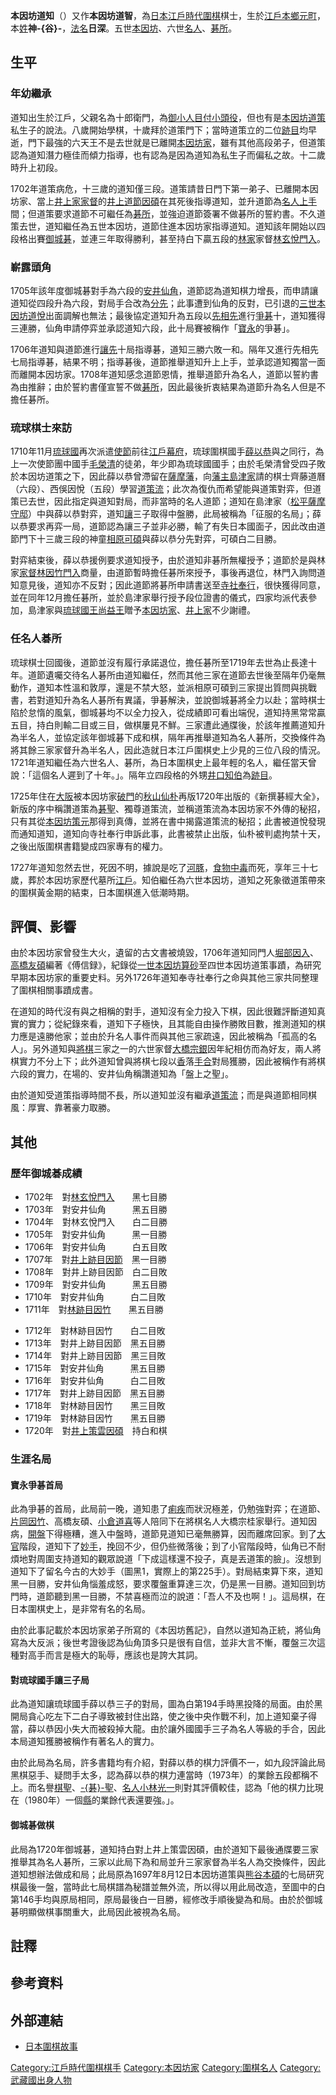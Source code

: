 {{Infobox Go player
| image =
| 全名 = 本因坊道知
| 生於 = 1690年
| 出生地 = [[日本|日本]][[江戶|江戶]][[本郷_(文京區)|本鄉]][[元町|元町]]{{refTag|name=木石庵|{{Cite web|url=http://mignon.ddo.jp/assembly/mignon/go_kisi/meikan_douchi.html|title=本因坊道知|accessdate=2013-07-01|date=2004-02-03|author=木石庵|language=ja|deadurl=yes|archiveurl=https://web.archive.org/web/20051222070359/http://mignon.ddo.jp/assembly/mignon/go_kisi/meikan_douchi.html|archivedate=2005-12-22}}}}
| 卒於 = 1727年
| 逝世地 = 日本
| 國籍 = 日本
| 師從 = [[本因坊道策|本因坊道策]]、[[井上道節因碩|井上道節因碩]]
| 學生 = [[本因坊知伯|本因坊知伯]]、[[安井知仙|安井知仙]]、[[林因長門入|林因長門入]]
| 職業生涯 = 1702年繼任為本因坊家家督<br/>1705年與[[安井仙角|安井仙角]][[爭碁|爭碁]]並升六段<br/>1707年升上上手<br/>1710年與[[琉球國|琉球國]]國手對弈<br/>1720年升上半名人<br/>1721年升上名人碁所
| 段位 = [[名人_(圍棋)|名人]]（九段）
| 所屬 = [[本因坊家|本因坊家]]
}}
{{japanese|image=|caption=本因坊道知|japanese=本因坊 道知|kana=ほんいんぼう どうち|romaji=Hon'inbō Dōchi}}

'''本因坊道知'''（{{bd|1690年||1727年|catIdx=H}}）又作'''本因坊道智'''{{refTag|[http://www.tulips.tsukuba.ac.jp/limedio/dlam/B1241188/1/vol05/syuri/416.htm 《薛姓家譜（屋嘉部家）》]「中将吉貴公囲碁所井上因碩本因坊道智上手衆井上因節所招請三人奉命」}}，為[[日本|日本]][[江戶時代|江戶時代]][[圍棋|圍棋]]棋士，生於[[江戶|江戶]][[本郷_(文京區)|本鄉]][[元町|元町]]，本[[姓|姓]]'''神-{谷}-'''，[[法名|法名]]'''日深'''。五世[[本因坊家|本因坊]]、六世[[名人_(圍棋)|名人]]、[[碁所|碁所]]{{refTag|name=大系|{{Cite book|title={{link-ja|日本囲碁大系|日本囲碁大系}}5-道知|author=[[本因坊榮壽|本因坊榮壽]]|publisher=筑摩書房|location=日本|date=1991年|oclc=674563284}}}}{{refTag|name=坐隠談叢|{{Cite book|author=安藤豊次|title=坐隠談叢|publisher=關西圍碁會|location=日本|year=1910|oclc=672461984}}}}。

== 生平 ==
=== 年幼繼承 ===
道知出生於江戶，父親名為十郎衛門，為[[御小人|御小人]][[目付|目付]][[小頭役|小頭役]]{{refTag|name=爭棋|{{Cite book|title=日本圍棋四百年激戰風雲錄|chapter=爭棋的故事|author=[[本因坊秀芳|本因坊秀芳]]|year=1990年|publisher=蜀蓉棋艺出版社|location=中國|isbn=978-7805482378|oclc=52283700}}}}，但也有是[[本因坊道策|本因坊道策]]私生子的說法{{refTag|name=木石庵}}{{refTag|name=圍棋史話|{{Cite book|author=沙濟琯|title=日本圍棋史話|publisher=世界文物出版社|location=中華民國|year=1983|oclc=815874686}}}}{{refTag|name=系譜|{{Cite web|url=http://homepage2.nifty.com/figo/yz-keifu.html|accessdate=2013-07-02|title=本因坊系譜|author=ふぃご村囲碁道場|language=ja}}{{Dead link|date=2018年7月 |bot=InternetArchiveBot |fix-attempted=no }}}}。八歲開始學棋，十歲拜於道策門下；當時道策立的二位[[跡目|跡目]]均早逝，門下最強的六天王{{noteTag|[[井上道節因碩|井上道節因碩]]、[[本因坊道的|本因坊道的]]、[[星合八碩|星合八碩]]、[[本因坊策元|本因坊策元]]、[[熊谷本碩|熊谷本碩]]、[[吉和道玄|吉和道玄]]}}不是去世就是已離開[[本因坊家|本因坊家]]，雖有其他高段弟子，但道策認為道知潛力極佳而傾力指導{{refTag|{{Cite web|url=http://www.flygo.net/history/jhistory/jstory09.htm|accessdate=2013-07-02|title=九、六天王與五名士|work=日本圍棋故事|publisher=飛揚圍棋網|archive-date=2012-04-13|archive-url=https://web.archive.org/web/20120413231728/http://www.flygo.net/history/jhistory/jstory09.htm|dead-url=no}}}}{{refTag|name=棋史|{{Cite web|url=http://go.yenching.edu.hk/jphis.htm|accessdate=2013-07-02|title=日本圍棋史話|author=中華基督教會燕京書院圍棋學會|deadurl=yes|archiveurl=https://web.archive.org/web/20130410044737/http://go.yenching.edu.hk/jphis.htm|archivedate=2013-04-10}}}}{{refTag|name=爭棋}}，也有認為是因為道知為私生子而偏私之故{{refTag|name=圍棋史話}}。十二歲時升上初段{{refTag|name=圍棋史話}}。

1702年道策病危，十三歲的道知僅三段。道策請昔日門下第一弟子、已離開本因坊家、當上[[井上家|井上家]][[家督|家督]]的[[井上道節因碩|井上道節因碩]]在其死後指導道知，並升道節為[[名人_(圍棋)|名人]][[上手|上手]]間{{noteTag|即{{link-ja|準名人|準名人|半名人}}，也就是後來的準名人，八段之意。}}；但道策要求道節不可繼任為[[碁所|碁所]]，並強迫道節簽署不做碁所的誓約書{{refTag|{{Cite web|url=http://mignon.ddo.jp/assembly/mignon/go_kisi/meikan_dosaku.html|title=本因坊道策|accessdate=2013-07-02|date=2004-02-04|author=木石庵|language=ja|deadurl=yes|archiveurl=https://web.archive.org/web/20130705021323/http://mignon.ddo.jp/assembly/mignon/go_kisi/meikan_dosaku.html|archivedate=2013-07-05}}}}。不久道策去世，道知繼任為五世本因坊，道節住進本因坊家指導道知。道知該年開始以四段格{{noteTag|四段[[手合_(圍棋)|手合]]，三段名義。}}出賽[[御城碁|御城碁]]，並連三年取得勝利，甚至持白下贏五段的[[林家_(圍棋)|林家]]家督[[林玄悅門入|林玄悅門入]]{{refTag|name=御城碁|{{Cite book|title=御城碁譜|author=[[瀨越憲作|瀨越憲作]]|publisher=御城碁譜頒布委員會|year=1951|oclc=35715201|language=ja}}}}。

=== 嶄露頭角 ===
1705年該年度御城碁對手為六段的[[安井仙角|安井仙角]]，道節認為道知棋力增長，而申請讓道知從四段升為六段，對局手合改為[[分先|分先]]；此事遭到仙角的反對，已引退的[[本因坊道悅|三世本因坊道悅]]出面調解也無法{{refTag|name=圍棋史話}}{{refTag|{{Cite web|url=http://www.flygo.net/history/jhistory/jstory10.htm|accessdate=2013-07-02|title=十、仙角爭碁|work=日本圍棋故事|publisher=飛揚圍棋網|archive-date=2012-04-13|archive-url=https://web.archive.org/web/20120413231931/http://www.flygo.net/history/jhistory/jstory10.htm|dead-url=no}}}}；最後協定道知升為五段以[[先相先|先相先]]進行[[爭碁|爭碁]]十{{link-ja|番勝負|番碁|局賽}}，道知獲得三連勝，仙角申請停弈並承認道知六段，此十局賽被稱作「[[寶永|寶永]]的爭碁」{{refTag|name=木石庵}}{{refTag|name=爭棋}}{{refTag|name=系譜}}{{refTag|name=棋史}}。

1706年道知與道節進行[[讓先|讓先]]十局指導碁，道知三勝六敗一和。隔年又進行先相先七局指導碁，結果不明{{noteTag|據日本圍棋史專家{{link-ja|林裕|林裕}}推測，可能原本有記錄下來，但道知可能獲得壓倒性勝利，道知尊師重道之下，將記錄毀去{{refTag|name=djg|{{Cite web|url=http://www.flygo.net/jdqp/djg/DaoZhi_DaoJie_MuLu.txt|accessdate=2013-07-02|title=道節與道知|publisher=飛揚圍棋網|archive-date=2012-06-30|archive-url=https://web.archive.org/web/20120630164647/http://www.flygo.net/jdqp/djg/DaoZhi_DaoJie_MuLu.txt|dead-url=no}}}}。}}；指導碁後，道節推舉道知升上上手，並承認道知獨當一面而離開本因坊家。1708年道知感念道節恩情，推舉道節升為名人，道節以誓約書為由推辭；由於誓約書僅宣誓不做[[碁所|碁所]]，因此最後折衷結果為道節升為名人但是不擔任碁所{{refTag|{{Cite web|url=http://mignon.ddo.jp/assembly/mignon/go_kisi/meikan_dosetu.html|title=本因坊道節|accessdate=2013-07-02|date=2000-05-12|archivedate=2015-04-06|author=木石庵|language=ja|deadurl=yes|archiveurl=https://web.archive.org/web/20150406171420/http://mignon.ddo.jp/assembly/mignon/go_kisi/meikan_dosetu.html}}}}{{refTag|name=系譜}}。

=== 琉球棋士來訪 ===
1710年11月[[琉球國|琉球國]]再次派遣[[琉球赴江戶使節|使節]]前往[[江戶幕府|江戶幕府]]，琉球圍棋國手[[薛以恭|薛以恭]]{{noteTag|又稱屋良里之子利忠，日本稱之為屋良里之子{{refTag|[http://www.tulips.tsukuba.ac.jp/limedio/dlam/B1241188/1/vol05/syuri/416.htm 《薛姓家譜（屋嘉部家》]「乾隆二年丁巳六月從予若年就薛氏屋嘉部因祐利忠習碁之法因茲利忠於江府從大國手井上因碩對國手本因坊被二碁子之免則得免状及傳法之書」}}。}}與之同行，為上一次使節團中國手[[毛榮清|毛榮清]]{{noteTag|濱比嘉親雲上盛勝{{refTag|{{Cite web|url=http://www.tulips.tsukuba.ac.jp/limedio/dlam/B1241188/1/vol05/naha/770.htm|accessdate=2013-06-07|title=柳姓家譜（糸例家）|quote=順治十三年丙申……毛氏濱比嘉親雲上盛勝|language=zh|deadurl=yes|archiveurl=https://web.archive.org/web/20070520193116/http://www.tulips.tsukuba.ac.jp/limedio/dlam/B1241188/1/vol05/naha/770.htm|archivedate=2007-05-20}}}}{{refTag|{{Cite web|url=http://www.tulips.tsukuba.ac.jp/limedio/dlam/B1241188/1/vol05/kume/576.htm|accessdate=2013-06-07|title=鄭氏家譜（池宮城家）|quote=康煕四年乙巳六月二十八日奉　使為進貢正議大夫次年丙午二月初九日同使者毛榮清濱比嘉親雲上盛勝|language=zh}}{{dead link|date=2018年3月 |bot=InternetArchiveBot |fix-attempted=yes }}}}{{refTag|{{Cite web|url=http://go.tengudo.jp/knowledge9.html|accessdate=2013-06-07|title=囲碁免状の歴史は？|author=京都大石天狗堂|date=2009-06-01|language=ja|archive-date=2011-12-28|archive-url=https://web.archive.org/web/20111228082452/http://go.tengudo.jp/knowledge9.html|dead-url=no}}}}，因「嘉」與「賀」日語音相同，故又作[[濱比賀親雲上|濱比賀親雲上]]，[[親雲上|親雲上]]為[[琉球位階|琉球位階]]之一，而[[琉球人名|琉球人名]]中，琉球[[士族|士族]]之[[和名|和名]]以[[封地|封地]]為[[苗字|苗字]]，故日本又稱他為[[親雲上濱比賀|親雲上濱比賀]]。}}的徒弟，年少即為琉球國國手{{noteTag|日方對其年齡記載可能有誤，《薛姓家譜（屋嘉部家）》記載薛以恭生於[[康熙|康熙]]十八年，康熙四十八年冬季前往日本；日方記載的對弈日期為[[寶永|寶永]]七年，當時為農曆年尾，但公曆年已過，日琉雙方於對弈日期的記載並無差異；但日方卻指薛以恭只有十五歲，應有其中一方記載錯誤。日本方面對薛以恭生平記載極少，[[家譜|家譜]]的記載應較為可信。另一疑點是[[里之子|里之子]]為從八品，而當時琉球[[士族|士族]]十五歲時表現良好者通常只能升為未入流的「[[子|子]]」，表現一般的更只能繼續為「[[仁屋|仁屋]]」，即使是五大名門（[[向氏|向氏]]、[[翁氏|翁氏]]、[[馬氏|馬氏]]、[[毛氏池城家|毛氏池城家]]、[[毛氏豐見城家|毛氏豐見城家]]）也少有例外，一個非五大名門又沒立大功的人會在十五歲之齡獲封里之子可能性極低。}}；由於毛榮清曾受四子敗於本因坊道策之下，因此薛以恭曾滯留在[[薩摩藩|薩摩藩]]，向[[藩主|藩主]][[島津氏|島津家]]請的棋士{{noteTag|[[圍棋四大家|棋四家]]向幕府領取[[俸祿|俸祿]]並下御城碁給[[征夷大將軍|將軍]]看，可視為國家養的棋士；而地方上的藩主有些喜碁，也會請一些棋士下棋給他們看，並給予俸祿，可視為地方養的棋士。}}齊藤道曆（六段）、西俁因悅（五段）學習[[道策流|道策流]]{{noteTag|兩人昔日為道策門下弟子。}}{{refTag|name=djg}}{{refTag|{{Cite web|url=http://homepage2.nifty.com/figo/GoWho/gwmain.html|accessdate=2013-07-02|title=棋士介紹|date=2007-09-15|author=ふぃご村囲碁道場|language=ja}}{{Dead link|date=2018年8月 |bot=InternetArchiveBot |fix-attempted=yes }}}}；此次為復仇而希望能與道策對弈，但道策已去世，因此指定與道知對局，而非當時的名人道節；道知在島津家（[[德川氏#德川與松平|松平]][[薩摩國|薩摩]][[太守|守]][[官邸|邸]]）中與薛以恭對弈，道知[[讓子|讓]]三子取得中盤勝，此局被稱為「征服{{link-ja|下手|上手と下手}}的名局」{{refTag|name=爭棋}}{{refTag|name=棋史}}{{refTag|{{Cite web|url=http://www.flygo.net/history/jhistory/jstory11.htm|accessdate=2013-07-03|title=十一、道節背約|work=日本圍棋故事|publisher=飛揚圍棋網|archive-date=2012-04-13|archive-url=https://web.archive.org/web/20120413231733/http://www.flygo.net/history/jhistory/jstory11.htm|dead-url=no}}}}；薛以恭要求再弈一局，道節認為讓三子並非必勝，輸了有失日本國面子，因此改由道節門下十三歲三段的神童[[相原可碩|相原可碩]]與薛以恭分先對弈，可碩白二目勝{{refTag|{{Cite web|url=http://mignon.ddo.jp/assembly/mignon/go_kisi/ryukyu1.html|accessdate=2013-07-03|title=相原可碩-屋良里之子|author=木石庵|language=ja|deadurl=yes|archiveurl=https://web.archive.org/web/20150414010852/http://mignon.ddo.jp/assembly/mignon/go_kisi/ryukyu1.html|archivedate=2015-04-14}}}}。

對弈結束後，薛以恭援例要求道知授予{{link-ja|免狀|免許|段位證書}}，由於道知非碁所無權授予；道節於是與林家[[家督|家督]][[林朴入門入|林因竹門入]]商量，由道節暫時擔任碁所來授予，事後再退位，林門入詢問道知意見後，道知亦不反對；因此道節將碁所申請書送至[[寺社奉行|寺社奉行]]，很快獲得同意，並在同年12月擔任碁所，並於島津家舉行授予段位證書的儀式，四家均派代表參加，島津家與[[琉球君主列表|琉球國王]][[尚益王|尚益王]]贈予[[本因坊家|本因坊家]]、[[井上家|井上家]]不少謝禮{{refTag|name=djg}}{{refTag|1=[http://www.tulips.tsukuba.ac.jp/limedio/dlam/B1241188/1/vol05/syuri/416.htm 《薛姓家譜（屋嘉部家》]}}。

=== 任名人碁所 ===
琉球棋士回國後，道節並沒有履行承諾退位，擔任碁所至1719年去世為止長達十年。道節遺囑交待名人碁所由道知繼任，然而其他三家在道節去世後至隔年仍毫無動作，道知本性溫和敦厚{{refTag|name=坐隠談叢}}，還是不禁大怒，並派相原可碩到三家提出質問與挑戰書，若對道知升為名人碁所有異議，爭碁解決，並說御城碁將全力以赴；當時棋士陷於怠惰的風氣，御城碁均不以全力投入，從成績即可看出端倪，道知持黑常常贏五目，持白則輸二目或三目，做棋屢見不鮮{{refTag|name=爭棋}}{{refTag|name=系譜}}{{refTag|name=木石庵}}。三家遭此通牒後，於該年推薦道知升為半名人，並協定該年御城碁下成和棋，隔年再推舉道知為名人碁所，交換條件為將其餘三家家督升為半名人，因此造就日本江戶圍棋史上少見的三位八段的情況{{refTag|name=木石庵}}{{refTag|name=圍棋史話}}{{refTag|name=棋史}}。1721年道知繼任為六世名人、碁所，為日本圍棋史上最年輕的名人，繼任當天曾說：「這個名人遲到了十年。」{{refTag|name=木石庵}}{{refTag|name=系譜}}{{refTag|{{Cite web|url=http://www.flygo.net/history/jhistory/jstory12.htm|accessdate=2013-07-03|title=十二、英年早逝的道知|work=日本圍棋故事|publisher=飛揚圍棋網|archive-date=2012-04-13|archive-url=https://web.archive.org/web/20120413231936/http://www.flygo.net/history/jhistory/jstory12.htm|dead-url=no}}}}{{refTag|name=爭棋}}。隔年立四段格的外甥[[本因坊知伯|井口知伯]]為[[跡目|跡目]]{{refTag|name=木石庵}}。

1725年住在[[大阪市|大阪]]被本因坊家[[破門|破門]]的[[秋山仙朴|秋山仙朴]]再版1720年出版的《新撰碁經大全》，新版的序中稱讚道策為[[棋聖|碁聖]]、獨尊道策流，並稱道策流為本因坊家不外傳的秘招，只有其從[[本因坊策元|本因坊策元]]那得到真傳，並將在書中揭露道策流的秘招；此書被道悅發現而通知道知，道知向寺社奉行申訴此事，此書被禁止出版，仙朴被判處拘禁十天，之後出版圍棋書籍變成四家專有的權力{{refTag|{{Cite web|url=http://www.flygo.net/jdqp/djg/DaoCe_50_MuLu.txt|accessdate=2013-07-03|title=棋手說明|publisher=飛揚圍棋網|archive-date=2012-06-30|archive-url=https://web.archive.org/web/20120630164637/http://www.flygo.net/jdqp/djg/DaoCe_50_MuLu.txt|dead-url=no}}}}{{refTag|{{Cite web|url=http://www.flygo.net/history/japanhis3.html|accessdate=2013-07-03|title=三、大正、昭和時代|work=日本近代圍棋通史|publisher=飛揚圍棋網|archive-date=2012-04-19|archive-url=https://web.archive.org/web/20120419034439/http://www.flygo.net/history/japanhis3.html|dead-url=no}}}}{{refTag|{{Cite web|url=http://mignon.ddo.jp/assembly/mignon/go_kisi/meikan_senboku.html|accessdate=2013-07-03|title=秋山仙朴|author=木石庵|date=2000-05-03|archivedate=2005-12-22|language=ja|deadurl=yes|archiveurl=https://web.archive.org/web/20051222230058/http://mignon.ddo.jp/assembly/mignon/go_kisi/meikan_senboku.html}}}}{{refTag|{{Cite web|url=http://www.city.nishio.aichi.jp/nishio/kaforuda/40iwase/collection/2108sinsengokyoutaizen/sinsengokyoutaizen.html|accessdate=2013-07-03|title=秘伝首書 新撰碁経大全|publisher=西尾市岩瀬文庫コレクション|language=ja|deadurl=yes|archiveurl=https://web.archive.org/web/20160305084650/http://www.city.nishio.aichi.jp/nishio/kaforuda/40iwase/collection/2108sinsengokyoutaizen/sinsengokyoutaizen.html|archivedate=2016-03-05}}}}。

1727年道知忽然去世，死因不明，據說是吃了[[河豚|河豚]]，[[食物中毒|食物中毒]]而死{{refTag|name=木石庵}}{{refTag|name=圍棋史話}}，享年三十七歲，葬於本因坊家歷代墓所[[江戶|江戶]]{{link-ja|本妙寺|本妙寺 (豊島区)}}{{refTag|{{Cite web|url=http://www6.ocn.ne.jp/~honmyoji/|accessdate=2013-07-03|title=囲碁家元 本因坊歴代の墓|language=ja|deadurl=yes|archiveurl=https://web.archive.org/web/20130702203501/http://www6.ocn.ne.jp/~honmyoji/|archivedate=2013-07-02}}}}。知伯繼任為六世本因坊，道知之死象徵道策帶來的圍棋黃金期的結束，日本圍棋進入低潮時期{{refTag|name=木石庵}}{{refTag|name=圍棋史話}}{{refTag|name=爭棋}}。

== 評價、影響 ==
由於本因坊家曾發生大火，遺留的古文書被燒毀，1706年道知同門人[[堀部因入|堀部因入]]、[[井上友碩|高橋友碩]]編著《傅信録》，紀錄從[[本因坊算砂|一世本因坊算砂]]至四世本因坊道策事蹟，為研究早期本因坊家的重要史料{{refTag|{{Cite web|url=http://kotobank.jp/word/%E5%A0%80%E9%83%A8%E5%9B%A0%E5%85%A5|accessdate=2013-07-03|title=堀部因入|work=日本人名大辞典|language=ja|archive-date=2013-05-21|archive-url=https://web.archive.org/web/20130521163235/http://kotobank.jp/word/%E5%A0%80%E9%83%A8%E5%9B%A0%E5%85%A5|dead-url=no}}}}。另外1726年道知奉寺社奉行之命與其他三家共同整理了圍棋相關事蹟成書{{refTag|name=坐隠談叢}}。

在道知的時代沒有與之相稱的對手，道知沒有全力投入下棋，因此很難評斷道知真實的實力；從紀錄來看，道知下子極快，且其能自由操作勝敗目數，推測道知的棋力應是遠勝他家；並由於升名人事件而與其他三家疏遠，因此被稱為「孤高的名人」{{refTag|name=爭棋}}{{refTag|name=木石庵}}{{refTag|name=系譜}}。另外道知與[[日本將棋|將棋]]三家之一{{link-ja|大橋本家|大橋家}}的六世家督[[大橋宗銀|大橋宗銀]]{{noteTag|1694年─1713年，1713年繼任為家督並於該年去世，棋力為將棋五段。}}因年紀相仿而為好友，兩人將棋實力不分上下；此外道知曾與將棋七段以[[香車|香]]落{{noteTag|香落即為讓一隻香車，在將棋手合中代表差一段。}}[[手合_(將棋)|手合]]對局獲勝，因此被稱作有將棋六段的實力，在場的{{link-ja|名人 (將棋)|名人 (将棋)|將棋名人}}{{link-ja|五代大橋宗桂|大橋宗桂 (5代)}}、安井仙角稱讚道知為「盤上之聖」{{refTag|name=系譜}}{{refTag|name=坐隠談叢}}。

由於道知受道策指導時間不長，所以道知並沒有繼承[[道策流|道策流]]；而是與道節相同棋風：厚實、靠著豪力取勝{{refTag|name=三名人|{{Cite book|title=道的・道節・道知 元禄三名人打碁集|author={{link-ja|福井正明|福井正明}}|publisher=誠文堂新光社|year=2009年|language=ja|isbn=978-4416509081|oclc=674615496}}}}{{refTag|{{Cite web|url=http://promontory.cocolog-nifty.com/promontory/2011/02/post-1c4c.html|accessdate=2013-07-03|title=本因坊道知と八百長の話|publisher=晴れの日も、雨の日も|date=2011-02-10|language=ja|archive-date=2011-02-13|archive-url=https://web.archive.org/web/20110213062656/http://promontory.cocolog-nifty.com/promontory/2011/02/post-1c4c.html|dead-url=no}}}}{{refTag|{{Cite web|url=http://arerere.blog62.fc2.com/?mode=m&no=1085|accessdate=2013-07-03|title=道節の棋風|date=2008-01-28|language=ja|archive-date=2016-03-04|archive-url=https://web.archive.org/web/20160304113559/http://arerere.blog62.fc2.com/?mode=m&no=1085|dead-url=no}}}}。

== 其他 ==
=== 歷年御城碁成績 ===
{{col-begin}}
{{col-2}}
*1702年　對[[林玄悅門入|林玄悅門入]]　　黑七目勝
*1703年　對安井仙角　　　黑五目勝
*1704年　對林玄悅門入　　白二目勝
*1705年　對安井仙角　　　黑一目勝
*1706年　對安井仙角　　　白五目敗
*1707年　對[[井上策雲因碩|井上跡目因節]]　黑一目勝
*1708年　對井上跡目因節　白二目敗
*1709年　對安井仙角　　　黑五目勝
*1710年　對安井仙角　　　白二目敗
*1711年　對[[林朴入門入|林跡目因竹]]　　黑五目勝
{{col-2}}
*1712年　對林跡目因竹　　白二目敗
*1713年　對井上跡目因節　黑五目勝
*1714年　對井上跡目因節　黑三目敗
*1715年　對安井仙角　　　黑五目勝
*1716年　對安井仙角　　　白二目敗
*1717年　對井上跡目因節　黑五目勝
*1718年　對林跡目因竹　　黑三目敗
*1719年　對林跡目因竹　　黑五目勝
*1720年　對[[井上策雲因碩|井上策雲因碩]]　持白和棋
{{col-end}}{{refTag|name=御城碁}}

=== 生涯名局 ===
==== 寶永爭碁首局 ====
{{棋盤|=
     A B C D E F G H J K L M N O P Q R S T
 19 | | | |10|b9|11| | |b| | | | | | |b| | | |= 19
 18 | |b5| |w|w|b|b|b|b|b|b|b| |w|b| |b| | |= 18
 17 |b7|w6|w8|w|b|w|w|w|b|w| |b|w|w|w|b|b|b| |= 17
 16 | |b3|w4|w|b|b|w| |w|x|w|b|b|b|w|w|b|w| |= 16
 15 | | |12|b1|w|b|w|w|w| |w|w|w| |w|w|w| |w|= 15
 14 |w|w|w|w2|w|b|b|b|b|b|w|b|w| |w| |w|w| |= 14
 13 |w|b|b|w|w|b|w| | | | |b| |b|w|w|b|w|b|= 13
 12 |b| |b|b|w|w|b|b|b|b|b|b|b| |b|b| |b| |= 12
 11 | |b| | |b|b|w|w|w|b|w|w|w|b|b| |b| | |= 11
 10 | |13|w|b|b|w|w| | |w|w|b|w|b| |b|b|w| |= 10
  9 | |w|b|b| |b|w|w| |w|w| | |b|b|w|w| | |= 9
  8 | |w|w|b| |b|b|w|b|b| |w|b|b| |b|w| | |= 8
  7 | |w|b| | | |b|w| | | |w|b|w| |b|w| | |= 7
  6 | |w|b|b| | | |b|b|w|b|w|b|w| |b|b|w| |= 6
  5 | | |w| | | | | |b|b| |w|w|w| |b|w| | |= 5
  4 | | |w|b|b| | | | |x| |w|b| | |b|w|w| |= 4
  3 | |w|b| | | |w| | |b| |w|b| |b|b|w| | |= 3
  2 | |w|b|b|b| | | |b|b|w| | |b|w|w|b|w| |= 2
  1 | |w|w|w|b| | | |b|w|w| | | | | |b|w| |= 1
     A B C D E F G H J K L M N O P Q R S T|26}}
此為爭碁的首局，此局前一晚，道知患了[[痢疾|痢疾]]而狀況極差，仍勉強對弈；在道節、[[林朴入門入|片岡因竹]]、高橋友碩、[[秋山仙朴|小倉道喜]]等人陪同下在將棋名人大橋宗桂家舉行。道知因病，[[序盤|開盤]]下得極糟，進入中盤時，道節見道知已毫無勝算，因而離席回家。到了[[收官|大官]]階段，道知下了[[妙手|妙手]]，挽回不少，但仍些微落後；到了小官階段時，仙角已不耐煩地對周圍支持道知的觀眾說道「下成這樣還不投子，真是丟道策的臉」。沒想到道知下了留名今古的大妙手（圖黑1，實際上的第225手）{{refTag|name=鬼手|{{Cite book|author={{link-ja|上村邦夫|上村邦夫}}|title=鬼手|publisher=理藝|location=中華民國|date=2001年|ISBN=978-9576945007}}}}。對局結束算下來，道知黑一目勝，安井仙角惱羞成怒，要求覆盤重算達三次，仍是黑一目勝。道知回到坊門時，道節聽到黑一目勝，不禁喜極而泣的說道：「吾人不及也啊！」{{refTag|name=圍棋史話}}{{refTag|name=棋史}}{{refTag|name=鬼手}}。這局棋，在日本圍棋史上，是非常有名的名局{{refTag|{{Cite web|url=http://mignon.ddo.jp/assembly/mignon/go_kisi/go_sono12.html|accessdate=2013-07-03|title=ヨセの妙手|author=木石庵|language=ja}}{{dead link|date=2018年3月 |bot=InternetArchiveBot |fix-attempted=yes }}}}{{refTag|{{Cite web|url=http://www.xici.net/d189420064.htm|accessdate=2013-07-03|title=才萌芽之局：官子的妙手|work=古今圍棋妙手錄|date=2005-06-13|archive-date=2016-03-04|archive-url=https://web.archive.org/web/20160304061652/http://www.xici.net/d189420064.htm|dead-url=no}}}}。

由於此事記載於本因坊家弟子所寫的《本因坊舊記》，自然以道知為正統，將仙角寫為大反派；後世考證後認為仙角頂多只是很有自信，並非大言不慚，覆盤三次這種對高手而言是極大的恥辱，應該也是誇大其詞{{refTag|name=爭棋}}{{refTag|name=三名人}}。

==== 對琉球國手讓三子局 ====
{{棋盤|=
     A B C D E F G H J K L M N O P Q R S T
 19 | | |b|b| |w| | |w| | | | | | | | | | |= 19
 18 | |b| | |b|b|w| |b|w|w|b| | | | |b| | |= 18
 17 | |b|b| |b|b|w|b| |b|w|w|b| |w|w|b| | |= 17
 16 | | |b|b|w|w| |w|b|b| |w| |w|b|b|b| | |= 16
 15 | |b|w|w|w| |w|w|w|b|w| |w| |w|b| |b| |= 15
 14 | |w| | | |b| |w|b|w|b|b|w|w| |w|b|b| |= 14
 13 | | |w|w| | | | |b| | |b| |b| |w|b|w| |= 13
 12 | |w|w|b|b|b|b|b|b|b|w| |b|b| | |w| | |= 12
 11 | | |b| | |w|w|w|w|b| |b|w| | |w| | | |= 11
 10 | |b|b|b|w| | | |w|w|b| |w| |w|x| |b| |= 10
  9 | |w|w|w|w|b|b|b|w|b|b|w| | |w|b| | | |= 9
  8 | | | |b|b|b|w|w|w|w|b| | | |w| |w|b| |= 8
  7 | |w|b| | |b|w|b| | |b|b|b|b|w|b|b|w| |= 7
  6 | | |w|b|b|b|b|w| | |b|w|w|b|b|w|w|w| |= 6
  5 | | |w|b| | | |w| | |b|w|b|w|w|w| | | |= 5
  4 | | |b|b|w|b|w| | |w|b|w|b|b|w|b|b| | |= 4
  3 | | | |b| |w| | |w| |w|w|b| |b| | | | |= 3
  2 | | |w|b|w| | | | |w| | |b| | | | | | |= 2
  1 | | | | | | | | | | | | | | | | | | | |= 1
     A B C D E F G H J K L M N O P Q R S T|26}}
此為道知讓琉球國手薛以恭三子的對局，圖為白第194手時黑投降的局面。由於黑開局貪心吃左下二白子導致被封住出路，使之後中央作戰不利，加上道知棄子得當，薛以恭因小失大而被殺掉大龍。由於讓外國國手三子為名人等級的手合，因此本局道知獲勝被稱作有著名人的實力{{refTag|name=棋史}}{{refTag|name=爭棋}}{{refTag|{{Cite web|url=http://mignon.ddo.jp/assembly/mignon/go_kisi/ryukyu2.html|accessdate=2013-07-03|title=本因坊道知-屋良里之子|author=木石庵|language=ja|deadurl=yes|archiveurl=https://web.archive.org/web/20150414010652/http://mignon.ddo.jp/assembly/mignon/go_kisi/ryukyu2.html|archivedate=2015-04-14}}}}。

由於此局為名局，許多書籍均有介紹，對薛以恭的棋力評價不一，如{{link-ja|大平修三|大平修三}}九段評論此局黑棋惡手、疑問手太多，認為薛以恭的棋力連當時（1973年）的業餘五段都稱不上{{refTag|{{Cite book|title=名局鑑賞室|author=大平修三|publisher=[[日本棋院|日本棋院]]|year=1973年|language=ja|oclc=703814630}}}}。而名譽[[棋聖戰_(日本圍棋)|棋聖]]、[[碁聖戰|-{碁}-聖]]、[[名人戰_(日本圍棋)|名人]][[小林光一|小林光一]]則對其評價較佳，認為「他的棋力比現在（1980年）一個[[都道府縣|縣]]的業餘代表還要強。」{{refTag|{{Cite book|title=三子碁|series=小林流必勝置碁|author=小林光一|year=1991年|publisher=凡異出版|oclc=813850997}}}}。

==== 御城碁做棋 ====
{{棋盤|=
     A B C D E F G H J K L M N O P Q R S T
 19 |  |  |  |  |  |  |  |  |  |  |  |  |  |  |  |  |  |  |  |= 19
 18 |  |  | w| b| b| b| b|  | b| w|  | w| w|  |  |  | w| w|  |= 18
 17 |  |  |  | w| w| b| w| b| b| w| w| b| b|  | w|  | w| b|  |= 17
 16 |  |  |  | x| w| w|  | w| b| b| b| w| w|  |  | w| b|  |  |= 16
 15 |  |  |  |  |  |  | w|  | w|  |  | w|  |  |  | b| b|  |  |= 15
 14 |  | w| w|  |  |  |  |  |  | b| b|  |  |  | b| w| b|  |  |= 14
 13 |  | b| b| w|  |  |  |  | w|  |  |  | b|  |  |  | b|  |  |= 13
 12 |  | w| b| w|  |  |  |  |  | w| w|  |  | b|  |  |  | b|  |= 12
 11 |  | b|  | b|  | w| w|  |  |  | b|  |  | b| w| w| w|  |  |= 11
 10 |  |  |  | b|  | w| b| w|  | w| b|  |  | b| w| b|  |  |  |= 10
  9 |  |  |  | b| w|  | b| w| b| w| b| w|  | b|  |  | w|  |  |= 9
  8 |  |  |  |  |  | w| b| b| w| w|  |  |  |  |  | b| w|  |  |= 8
  7 |  |  |  | b| b|  |  | b| b| w|  |  |  |  | b|  |  |  |  |= 7
  6 |  |  |  | b|  | b| b| b| w| w|  |  |  | b| w| b|  |  |  |= 6
  5 |  |  | b| w| b| w|  | w| w|  |  | b| w| w| w| w| w|  |  |= 5
  4 |  |  | b| w| w| w|  | w|  | x| w| w| b|  |  | x|  |  |  |= 4
  3 |  |  | b| b| w| b| b| b| b|  | b| b|  | b|  | w|  |  |  |= 3
  2 |  |  | b| w| b|  |  |  |  |  |  |  |  |  | w|  |  |  |  |= 2
  1 |  |  |  |  |  |  |  |  |  |  |  |  |  |  |  |  |  |  |  |= 1
     A B C D E F G H J K L M N O P Q R S T|26}}
此局為1720年御城碁，道知持白對上井上策雲因碩，由於道知下最後通牒要三家推舉其為名人碁所，三家以此局下為和局並升三家家督為半名人為交換條件，因此道知想辦法做成和局；此局原為1697年8月12日本因坊道策與[[熊谷本碩|熊谷本碩]]的七局研究棋最後一盤，當時此七局棋譜為秘譜並無外流，所以得以用此局改造，至圖中的白第146手均與原局相同，原局最後白一目勝，經修改手順後變為和局。由於於御城碁明顯做棋事關重大，此局因此被視為名局{{refTag|name=爭棋}}{{refTag|{{Cite web|url=http://mignon.ddo.jp/assembly/mignon/go_kisi/doti_sakuun.html|accessdate=2013-07-03|title=道知の作り碁|author=木石庵|language=ja}}{{dead link|date=2018年3月 |bot=InternetArchiveBot |fix-attempted=yes }}}}。

==註釋==
{{Reflist|2|list={{noteFoot}}}}

==參考資料==
{{Reflist|2|list={{refFoot}}}}

==外部連結==
*[http://www.flygo.net/history/jhistory/jhistory_index.html 日本圍棋故事] {{Wayback|url=http://www.flygo.net/history/jhistory/jhistory_index.html |date=20150418000611 }}

{{本因坊}}
{{圍棋名人}}

[[Category:江戶時代圍棋棋手|Category:江戶時代圍棋棋手]]
[[Category:本因坊家|Category:本因坊家]]
[[Category:圍棋名人|Category:圍棋名人]]
[[Category:武藏國出身人物|Category:武藏國出身人物]]